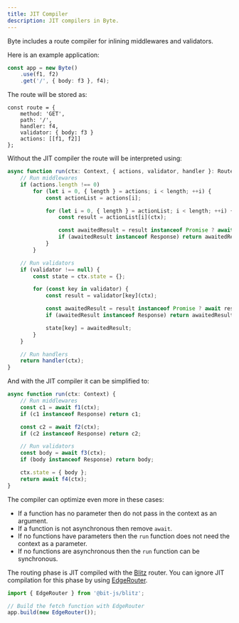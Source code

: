 ```yaml
---
title: JIT Compiler
description: JIT compilers in Byte.
---
```


Byte includes a route compiler for inlining middlewares and validators.

Here is an example application:
```ts
const app = new Byte()
    .use(f1, f2)
    .get('/', { body: f3 }, f4);
```

The route will be stored as:
```
const route = {
    method: 'GET',
    path: '/',
    handler: f4,
    validator: { body: f3 }
    actions: [[f1, f2]]
};
```

Without the JIT compiler the route will be interpreted using:
```ts
async function run(ctx: Context, { actions, validator, handler }: Route) {
    // Run middlewares
    if (actions.length !== 0)
        for (let i = 0, { length } = actions; i < length; ++i) {
            const actionList = actions[i];

            for (let i = 0, { length } = actionList; i < length; ++i) {
                const result = actionList[i](ctx);

                const awaitedResult = result instanceof Promise ? await result : result;
                if (awaitedResult instanceof Response) return awaitedResult;
            }
        }

    // Run validators
    if (validator !== null) {
        const state = ctx.state = {};

        for (const key in validator) {
            const result = validator[key](ctx);

            const awaitedResult = result instanceof Promise ? await result : result;
            if (awaitedResult instanceof Response) return awaitedResult;

            state[key] = awaitedResult;
        }
    }

    // Run handlers
    return handler(ctx);
}
```

And with the JIT compiler it can be simplified to:
```ts
async function run(ctx: Context) {
    // Run middlewares
    const c1 = await f1(ctx);
    if (c1 instanceof Response) return c1;

    const c2 = await f2(ctx);
    if (c2 instanceof Response) return c2;

    // Run validators
    const body = await f3(ctx);
    if (body instanceof Response) return body;

    ctx.state = { body };
    return await f4(ctx);
}
```

The compiler can optimize even more in these cases:
- If a function has no parameter then do not pass in the context as an argument.
- If a function is not asynchronous then remove `await`.
- If no functions have parameters then the `run` function does not need the context as a parameter.
- If no functions are asynchronous then the `run` function can be synchronous.

The routing phase is JIT compiled with the [Blitz](https://www.npmjs.com/package/@bit-js/blitz) router.
You can ignore JIT compilation for this phase by using [EdgeRouter](https://www.npmjs.com/package/@bit-js/blitz#edge-router).
```ts
import { EdgeRouter } from '@bit-js/blitz';

// Build the fetch function with EdgeRouter
app.build(new EdgeRouter());
```
